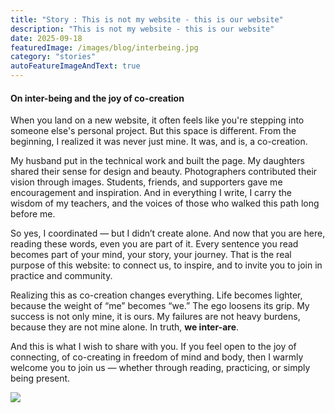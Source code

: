 ```yaml
---
title: "Story : This is not my website - this is our website"
description: "This is not my website - this is our website"
date: 2025-09-18
featuredImage: /images/blog/interbeing.jpg
category: "stories"
autoFeatureImageAndText: true
---
```


#### On inter-being and the joy of co-creation

When you land on a new website, it often feels like you're stepping into someone else's personal project. But this space is different. From the beginning, I realized it was never just mine. It was, and is, a co-creation.

My husband put in the technical work and built the page. My daughters shared their sense for design and beauty. Photographers contributed their vision through images. Students, friends, and supporters gave me encouragement and inspiration. And in everything I write, I carry the wisdom of my teachers, and the voices of those who walked this path long before me.

So yes, I coordinated — but I didn’t create alone. And now that you are here, reading these words, even you are part of it. Every sentence you read becomes part of your mind, your story, your journey. That is the real purpose of this website: to connect us, to inspire, and to invite you to join in practice and community.

Realizing this as co-creation changes everything. Life becomes lighter, because the weight of “me” becomes “we.” The ego loosens its grip. My success is not only mine, it is ours. My failures are not heavy burdens, because they are not mine alone. In truth, **we inter-are**.

And this is what I wish to share with you.
If you feel open to the joy of connecting, of co-creating in freedom of mind and body, then I warmly welcome you to join us — whether through reading, practicing, or simply being present.

<Content fullwidth height="50vh">
    <Image src="/images/blog/qigong.jpg"  noContainer/>
</Content>